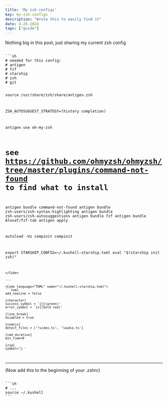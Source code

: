 ```yaml
---
title: 'My zsh configs'
key: my-zsh-configs
description: "Wrote this to easily find it"
date: 4-26-2024
tags: ["guide"]
---
```



Nothing big in this post, just sharing my current zsh config

<Code language="Zsh" name="~/.kushell">
```sh
# needed for this config:
# antigen
# fzf
# starship
# zsh
# git

source /usr/share/zsh/share/antigen.zsh

ZSH_AUTOSUGGEST_STRATEGY=(history completion)

antigen use oh-my-zsh
# see https://github.com/ohmyzsh/ohmyzsh/tree/master/plugins/command-not-found to find what to install
antigen bundle command-not-found
antigen bundle zsh-users/zsh-syntax-highlighting
antigen bundle zsh-users/zsh-autosuggestions
antigen bundle fzf
antigen bundle Aloxaf/fzf-tab
antigen apply

autoload -Uz compinit
compinit

export STARSHIP_CONFIG=~/.kushell-starship.toml
eval "$(starship init zsh)"
```
</Code>

---

<Code language="TOML" name="~/.kushell-starship.toml">
```toml
add_newline = false

[character]
success_symbol = '[🌸](green)'
error_symbol = '[✗](bold red)'

[line_break]
disabled = true

[nodejs]
detect_files = ['!video.ts', '!audio.ts']

[cmd_duration]
min_time=0

[zig]
symbol=' '
```
</Code>

---

(Now add this to the beginning of your .zshrc)

<Code language="Zsh" name="~/.zshrc">
```sh
# ...
source ~/.kushell
```
</Code>
